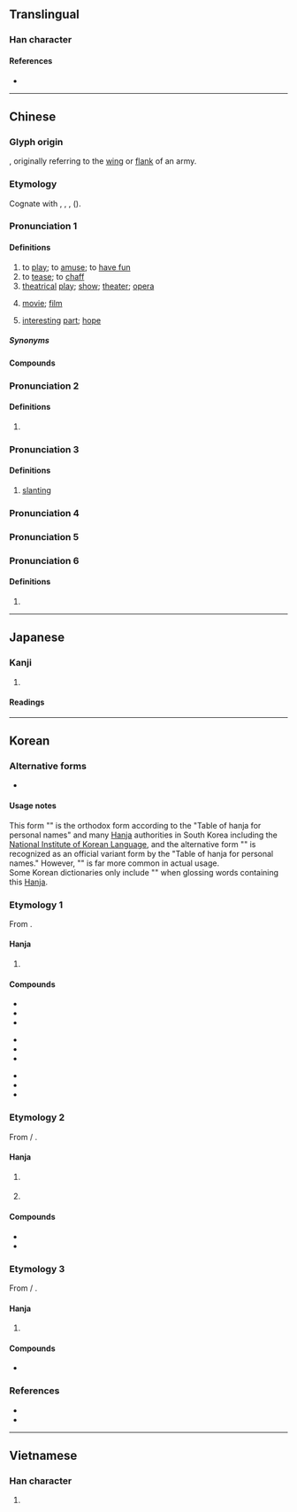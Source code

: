 {{also|戯|戏}}
{{character info}}
==Translingual==
{{Han simplified forms|戲|戯|戏}}

===Han character===
{{Han char|rn=62|rad=戈|as=13|sn=17|four=23250|canj=YTI|ids=⿰䖒戈}}

====References====
* {{Han ref|kx=0414.230|dkj=11681|hdz=21413.130|uh=6232|ud=25138|bh=C0B8|bd=49336}}

----

==Chinese==
{{zh-forms|s=戏|alt=戯,戱}}

===Glyph origin===
{{Han etym}}
{{Han compound|䖒|c1=p|戈|c2=s|ls=psc|t2=halberd}}, originally referring to the [[wing]] or [[flank]] of an army. 

===Etymology===
Cognate with {{och-l|嘕|to laugh}}, {{cog|bo|ཀྱལ་ཀ||joke; jest; trick}}, {{cog|lus|khâl||to play with}}, {{cog|lus|inkhêl||to gamble; to play}} ({{zh-ref|Schuessler, 2007}}).

===Pronunciation 1===
{{zh-pron
|m=xì
|m-s=xi4
|dg=щи3
|c=hei3
|c-t=
|g=xi4
|h=pfs=hi;gd=hi4
|j=xi3
|mb=hi̿
|md=hié
|mn=hì
|mn-t=hi3
|w=2xi
|x=xi4
|mc=3
|oc=1,2
|cat=v,n
}}

====Definitions====
{{zh-hanzi}}

# to [[play]]; to [[amuse]]; to [[have fun]]
# to [[tease]]; to [[chaff]]
# [[theatrical]] [[play]]; [[show]]; [[theater]]; [[opera]] {{zh-mw|齣|m:部}}
#: {{zh-syn|劇}}
# {{lb|zh|dialectal}} [[movie]]; [[film]] {{zh-mw|c:齣}}
# {{lb|zh|figurative}} [[interesting]] [[part]]; [[hope]]

=====Synonyms=====
{{zh-dial|電影}}

====Compounds====
{{zh-der|後戲:afterplay|前戲:foreplay|儺戲|戲班|戲本|戲場|戲稱|戲單|戲法|戲劇|戲劇性|戲樂|戲樓|戲路|戲迷|戲弄|戲棚|戲票|戲評|戲曲|戲曲片|戲耍|戲臺|戲談|戲侮|戲狎|戲笑|戲謔|戲言|戲衣|戲園子|戲院|戲照|戲裝|戲子|串戲|二輪戲院|五禽戲|京戲|人生如戲|作戲|假戲真做|偶戲|偶戲人|偷狗戲雞|傀儡戲|兒戲|入戲|內心戲|冰戲|出把戲|北管戲|半仙戲|南戲|博戲|唱對臺戲|唱戲|唱獨角戲|啞戲|單弦拉戲|嘗湯戲|嘲戲|噫吁戲|回戲|土戲|地方戲|地方戲曲|坤戲|墊戲|墜子戲|壓軸戲|大戲|女子文戲|好戲|嬉戲|子弟戲|宓戲|官場如戲|宮戲|封箱戲|對臺戲|小戲兒|小把戲|局戲|巴陵戲|布袋戲|希臘戲劇|帽子戲法|廣州戲|廣府戲|廣東大戲|強盜演戲|影戲|影戲人兒|感情戲|戲下|戲具|戲劇家|戲劇演員|戲劇節|戲包袱|戲報子|戲戟|戲房|戲提調|戲文|戲水|戲目|戲碼|戲碼單|戲箱|戲綵娛親|戲行|戲語|戲論|戲頭|戲館|扁擔戲|打炮戲|扮戲|把戲|折子戲|拍戲|拿手好戲|掌中戲|排戲|採茶戲|提戲|搬假戲|搶戲|撮戲法|整人遊戲|文戲|文明戲|斑衣戲彩|新戲|於戲|有戲看|木偶戲|柳子戲|桂戲|梨園戲|樣板戲|歌仔戲|武戲|歹戲拖棚|毛團把戲|沒戲唱|泗州戲|海南戲|淮海戲|游戲人間|游戲塵寰|湘戲|滑稽戲|演戲|無聲戲|熊戲|牧豬奴戲|猴子扮戲|猴戲|獨腳戲|獨角戲|玩把戲|班衣戲綵|白字戲|百戲|的篤戲|皮影戲|皮猴戲|相褒戲|看家戲|看戲|看把戲|看白戲|矮子看戲|社戲|祕戲圖|票戲|視同兒戲|視若兒戲|福州戲|秋胡戲妻|翻戲|老戲迷|老把戲|耍戲|耍把戲|聽戲|興化戲|花把戲|花燈戲|花鼓戲|莆仙戲|葉子戲|蒱戲|蒲戲|蚩尤戲|行戲|西秦戲|評戲|調戲|調百戲|諧戲|變戲法|變把戲|象戲|赫戲|蹦蹦兒戲|蹭兒戲|軋戲|辰河戲|逢場作戲|連臺本戲|遊戲|遊戲三昧|遊戲人間|遊戲場|遊戲規則|遊戲說|遊蜂戲蝶|配戲|重頭戲|野臺戲|隔壁戲|險戲|電腦遊戲|非同兒戲|飄風戲月|馬戲|馬戲團|馬戲班|高甲戲|髦兒戲|鬧戲兒|鬼把戲|鬼葸戲|黃梅戲|墨戲|點戲|龍戲珠|戲眼|勤有功，戲無益}}

===Pronunciation 2===
{{zh-pron
|m=hū
|c=fu1
|dial=n
|mc=2
|oc=n,3
}}

====Definitions====
{{zh-hanzi}}

# {{zh-alt-form|呼|to [[shout]]}} {{zh-only|於戲}}

===Pronunciation 3===
{{zh-pron
|m=xī
|dial=n
|mc=1
|oc=n,1
|cat=a
}}

====Definitions====
{{zh-hanzi}}

# [[slanting]]

===Pronunciation 4===
{{zh-see|麾|v}}

===Pronunciation 5===
{{zh-see|犧|v|a kind of wine cup}}

===Pronunciation 6===
{{zh-pron
|m=yī
|dial=n
|cat=pn
}}

====Definitions====
{{zh-hanzi}}

# {{zh-only|戲氏阪}}

{{zh-cat|Elementary}}

----

==Japanese==
{{ja-kanji forms|戯|戲}}

===Kanji===
{{ja-kanji|grade=|rs=戈13|shin=戯}}

# {{rfdef|ja|sort=戈13}}

====Readings====
{{ja-readings
|goon=け
|kanon=き
|kanyoon=ぎ, げ
|kun=たわむ-れる<たはむ-れる
}}

----

==Korean==

===Alternative forms===
* {{ko-l|[[희]]|戱}}

====Usage notes====
This form "{{zh-l|*戲}}" is the orthodox form according to the "Table of hanja for personal names" and many [[Hanja]] authorities in South Korea including the [[W:National Institute of Korean Language|National Institute of Korean Language]], and the alternative form "{{zh-l|*戱}}" is recognized as an official variant form {{ko-l|속자|俗字}} by the "Table of hanja for personal names." However, "{{zh-l|*戱}}" is far more common in actual usage.<br>

Some Korean dictionaries only include "{{zh-l|*戱}}" when glossing words containing this [[Hanja]].

===Etymology 1===
From {{der|ko|ltc|-}} {{ltc-l|戲|id=3}}.

====Hanja====
{{ko-hanja|[[놀이]]/[[희롱하다|희롱할]]|희}}

# {{hanja form of|희|[[play]]}}

====Compounds====
{{top3}}
* {{ko-l|희곡|[[play]], [[drama]]|[[戱曲]]/[[戲曲]]}}
* {{ko-l|희화|[[caricature]]|[[戱畫]]/[[戲畫]]}}
* {{ko-l|희극|[[drama]]|[[戱劇]]/[[戲劇]]}}
{{mid3}}
* {{ko-l|전희|[[前戱]]/[[前戲]]}}
* {{ko-l|후희|[[後戱]]/[[後戲]]}}
* {{ko-l|유희|[[play]], [[game]]|[[遊戱]]/[[遊戲]]}}
{{mid3}}
* {{ko-l|[[언어]][[유희]]|a [[play]] on [[word]]s; [[pun]]|[[言語]][[遊戱]]/[[言語]][[遊戲]]}}
* {{ko-l|희롱|[[戱弄]]/[[戲弄]]}}
* {{ko-l|성희롱|[[性戱弄]]/[[性戲弄]]}}
{{bottom}}

===Etymology 2===
From {{der|ko|ltc|-}} {{zh-l|*戲}} / {{ltc-l|呼|id=1}}.

====Hanja====
{{ko-hanja|[[서럽다|서러울]]/[[탄식하다|탄식할]]|호}}

# {{lb|ko|literary Chinese}} {{hanja form of|호|[[shout]]; [[sigh]]}}
# {{alt form|ko|呼||{{hanja form of|호|[[shout]]; [[sigh]]}}}}

====Compounds====
* {{ko-l|[[어희]]|[[於戲]]}}
* {{ko-l|[[어희곡]]|[[於戲哭]]}}

===Etymology 3===
From {{der|ko|ltc|-}} {{zh-l|*戲}} / {{ltc-l|麾|id=1}}. 

====Hanja====
{{ko-hanja|기|휘}}

# {{lb|ko|obsolete}} {{alt form|ko|麾||{{hanja form of|휘|[[banner]]}}}}

====Compounds====
* {{ko-l|휘하|[[those]] [[under]] [[one]]'s [[command]]|[[麾下]]/[[戲下]]}}

===References===
* {{R:hanjadoc|3797}}
* {{R:ko:Inmyeongyonghanjapyo|54}}

----

==Vietnamese==

===Han character===
{{vi-hantu|[[hí]], [[hé]], [[hi]], [[hô]]|rs=戈13}}

# {{rfdef|vi|sort=戈13}}
